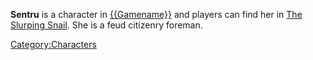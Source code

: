 {{stub}}
'''Sentru''' is a character in [[{{Gamename}}]] and players can find her in [[The Slurping Snail]]. She is a feud citizenry foreman.

[[Category:Characters]]